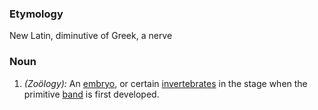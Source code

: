 ===Etymology===
New Latin, diminutive of Greek, a nerve
===Noun===
#''(Zoölogy):'' An [[embryo]], or certain [[invertebrate]]s in the stage when the primitive [[band]] is first developed.